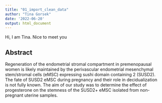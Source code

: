 ```yaml
---
title: "01_import_clean_data"
author: "Tina Gorsek"
date: '2022-06-20'
output: html_document
---
```

Hi, I am Tina. Nice to meet you 

## Abstract



Regeneration
of the endometrial stromal compartment in premenopausal women is
likely maintained by the perivascular endometrial mesenchymal
stem/stromal cells (eMSC) expressing sushi domain containing 2
(SUSD2). The fate of SUSD2 eMSC during pregnancy and their role in
decidualization is not fully known. The aim of our study was to
determine the effect of progesterone on the stemness of the SUSD2+
eMSC isolated from non-pregnant uterine samples.



